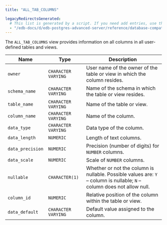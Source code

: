 ```yaml
---
title: "ALL_TAB_COLUMNS"

legacyRedirectsGenerated:
  # This list is generated by a script. If you need add entries, use the `legacyRedirects` key.
  - "/edb-docs/d/edb-postgres-advanced-server/reference/database-compatibility-for-oracle-developers-reference-guide/11/Database_Compatibility_for_Oracle_Developers_Reference_Guide.1.125.html"
---
```


<div id="all_tab_columns" class="registered_link"></div>

The `ALL_TAB_COLUMNS` view provides information on all columns in all user-defined tables and views.

| Name             | Type                | Description                                                                                                             |
| ---------------- | ------------------- | ----------------------------------------------------------------------------------------------------------------------- |
| `owner`          | `CHARACTER VARYING` | User name of the owner of the table or view in which the column resides.                                                |
| `schema_name`    | `CHARACTER VARYING` | Name of the schema in which the table or view resides.                                                                  |
| `table_name`     | `CHARACTER VARYING` | Name of the table or view.                                                                                              |
| `column_name`    | `CHARACTER VARYING` | Name of the column.                                                                                                     |
| `data_type`      | `CHARACTER VARYING` | Data type of the column.                                                                                                |
| `data_length`    | `NUMERIC`           | Length of text columns.                                                                                                 |
| `data_precision` | `NUMERIC`           | Precision (number of digits) for `NUMBER` columns.                                                                      |
| `data_scale`     | `NUMERIC`           | Scale of `NUMBER` columns.                                                                                              |
| `nullable`       | `CHARACTER(1)`      | Whether or not the column is nullable. Possible values are: `Y` – column is nullable; `N` – column does not allow null. |
| `column_id`      | `NUMERIC`           | Relative position of the column within the table or view.                                                               |
| `data_default`   | `CHARACTER VARYING` | Default value assigned to the column.                                                                                   |
